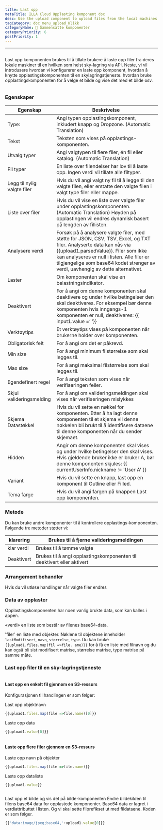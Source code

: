 ```yaml
---
title: Last opp
metaTitle: ILLA Cloud Opplasting komponent doc
desc: Use the upload component to upload files from the local machines to any cloud storage
tagCategory: doc_menu_upload_Klikk
categoryName: 🧬 Sammensatte komponenter
categoryPriority: 6
postPriority: 1
---
```


* * *

## <h2 hidden>Upload</h2>

Last opp komponenten brukes til å tillate brukere å laste opp filer fra deres lokale maskiner til en hvilken som helst sky-lagring via API. Neste, vi vil introdusere hvordan vi konfigurerer en laste opp komponent, hvordan å knytte opplastingskomponenten til en skylagringstjeneste. hvordan bruke opplastingskomponenten for å velge et bilde og vise det med et bilde osv.

<img src='https://cdn.illacloud.com/official-website/img/docs/upload1.png' alt="" />

### Egenskaper

| Egenskap                    | Beskrivelse                                                                                                                                                                                                                                                                                   |
| --------------------------- | --------------------------------------------------------------------------------------------------------------------------------------------------------------------------------------------------------------------------------------------------------------------------------------------- |
| Type:                       | Angi typen opplastingskomponent, inkludert knapp og Dropzone. (Automatic Translation)                                                                                                                                                                                                         |
| Tekst                       | Teksten som vises på opplastings-komponenten.                                                                                                                                                                                                                                                 |
| Utvalg typer                | Angi valgtypen til flere filer, én fil eller katalog. (Automatic Translation)                                                                                                                                                                                                                 |
| Fil typer                   | En liste over filendelser har lov til å laste opp. Ingen verdi vil tillate alle filtyper.                                                                                                                                                                                                     |
| Legg til nylig valgte filer | Hvis du vil angi valgt ny fil til å legge til den valgte filen, eller erstatte den valgte filen i valgt type filer eller mappe.                                                                                                                                                               |
| Liste over filer            | Hvis du vil vise en liste over valgte filer under opplastingskomponenten. (Automatic Translation) Høyden på opplastingen vil endres dynamisk basert på lengden av fillisten.                                                                                                                  |
| Analysere verdi             | Forsøk på å analysere valgte filer, med støtte for JSON, CSV, TSV, Excel, og TXT filer. Analyserte data kan nås via {{upload1.parsedValue}}. Filer som ikke kan analyseres er null i listen. Alle filer er tilgjengelige som base64 kodet strenger av verdi, uavhengig av dette alternativet. |
| Laster                      | Om komponenten skal vise en belastningsindikator.                                                                                                                                                                                                                                             |
| Deaktivert                  | For å angi om denne komponenten skal deaktivere og under hvilke betingelser den skal deaktiveres. For eksempel bør denne komponenten hvis inngangs-1 komponenten er null, deaktiveres: {{ input1.value =‘ ’}}                                                                                 |
| Verktøytips                 | Et verktøytips vises på komponenten når brukerne holder over komponenten.                                                                                                                                                                                                                     |
| Obligatorisk felt           | For å angi om det er påkrevd.                                                                                                                                                                                                                                                                 |
| Min size                    | For å angi minimum filstørrelse som skal legges til.                                                                                                                                                                                                                                          |
| Max size                    | For å angi maksimal filstørrelse som skal legges til.                                                                                                                                                                                                                                         |
| Egendefinert regel          | For å angi teksten som vises når verifiseringen feiler.                                                                                                                                                                                                                                       |
| Skjul valideringsmelding    | For å angi om valideringsmeldingen skal vises når verifiseringen mislykkes                                                                                                                                                                                                                    |
| Skjema Datastøkkel          | Hvis du vil sette en nøkkel for komponenten. Etter å ha lagt denne komponenten til et skjema vil denne nøkkelen bli brukt til å identifisere dataene til denne komponenten når du sender skjemaet.                                                                                            |
| Hidden                      | Angir om denne komponenten skal vises og under hvilke betingelser den skal vises. Hvis gjeldende bruker ikke er bruker A, bør denne komponenten skjules: {{ currentUserInfo.nickname != 'User A' }}                                                                                           |
| Variant                     | Hvis du vil sette en knapp, last opp en komponent til Outline eller Filled.                                                                                                                                                                                                                   |
| Tema farge                  | Hvis du vil angi fargen på knappen Last opp komponenten.                                                                                                                                                                                                                                      |

### Metode

Du kan bruke andre komponenter til å kontrollere opplastings-komponenten. Følgende tre metoder støtter vi:

| klarering  | Brukes til å fjerne valideringsmeldingen                               |
| ---------- | ---------------------------------------------------------------------- |
| klar verdi | Brukes til å tømme valgte                                              |
| Deaktivert | Brukes til å angi opplastingskomponenten til deaktivert eller aktivert |

### Arrangement behandler

Hvis du vil utløse handlinger når valgte filer endres

### Data av opplaster

Opplastingskomponenten har noen vanlig brukte data, som kan kalles i appen.

«verdi» en liste som består av filenes base64-data. 

'filer' en liste med objekter. Nøklene til objektene inneholder `lastModifisert`, `navn`, `størrelse`, `type`. Du kan bruke `{{upload1.files.map(fil =>file. ame)}}` for å få en liste med filnavn og du kan også bli sist modifisert matrise, størrelse matrise, type matrise på samme måte. 

### Last opp filer til en sky-lagringstjeneste

<img src='https://cdn.illacloud.com/official-website/img/docs/upload2.gif' alt="" />

#### Last opp en enkelt fil gjennom en S3-ressurs

Konfigurasjonen til handlingen er som følger: 

Last opp objektnavn

```jsx
{{upload1.files.map(file =>file.name)[0]}}
```

Laste opp data

```jsx
{{upload1.value[0]}}
```

<img src='https://cdn.illacloud.com/official-website/img/docs/upload3.png' alt="" />

#### Laste opp flere filer gjennom en S3-ressurs

Laste opp navn på objekter

```jsx
{{upload1.files.map(file =>file.name)}}
```

Laste opp dataliste

```jsx
{{upload1.value}}
```

<img src='https://cdn.illacloud.com/official-website/img/docs/upload4.png' alt="" />

Last opp et bilde og vis det på bilde-komponenten
Endre bildekilden til filens base64 data for opplastede komponenter. Base64 data er lagret i verdiattributtet i listen. Og vi skal sette filprefikset ut med fildataene. Koden er som følger. 

```jsx
{{'data:image/jpeg;base64,'+upload1.value[0]}}
```

<img src='https://cdn.illacloud.com/official-website/img/docs/upload5.gif' alt="" />
